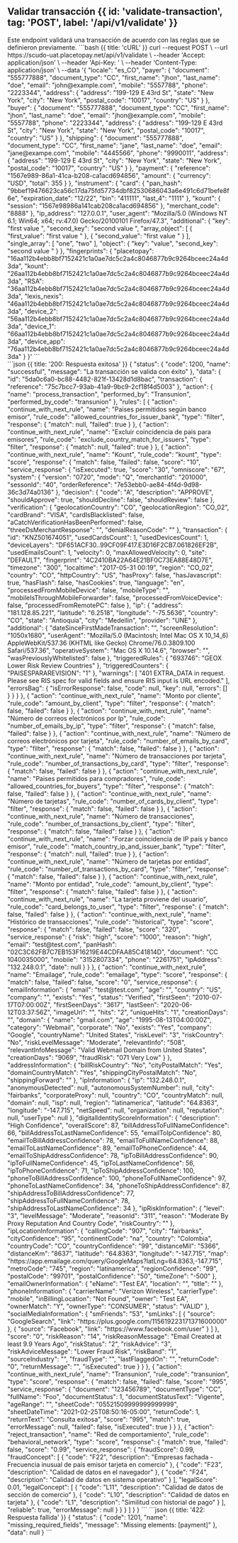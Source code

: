 
## Validar transacción {{ id: 'validate-transaction', tag: 'POST', label: '/api/v1/validate' }}

<Row>
    <Col>
        Este endpoint validará una transacción de acuerdo con las reglas que se definieron previamente.
        <ApiReader
            path="/api/v1/validate"
            method="POST"
            type="header"
            api={props.refs}
        />
        <ApiReader
            path="/api/v1/validate"
            method="POST"
            api={props.refs}
        />
    </Col>
    <Col sticky>
        <CodeGroup title="Solicitud" tag="POST" label="/api/v1/validate">
            ```bash {{ title: 'cURL' }}
                curl --request POST \
                  --url https://scudo-uat.placetopay.net/api/v1/validate \
                  --header 'Accept: application/json' \
                  --header 'Api-Key: ' \
                  --header 'Content-Type: application/json' \
                  --data '{
                  "locale": "es_CO",
                  "payer": {
                    "document": "555777888",
                    "document_type": "CC",
                    "first_name": "jhon",
                    "last_name": "doe",
                    "email": "john@example.com",
                    "mobile": "5557788",
                    "phone": "2223344",
                    "address": {
                      "address": "199-129 E 43rd St",
                      "state": "New York",
                      "city": "New York",
                      "postal_code": "10017",
                      "country": "US"
                    }
                  },
                  "buyer": {
                    "document": "555777888",
                    "document_type": "CC",
                    "first_name": "jhon",
                    "last_name": "doe",
                    "email": "jhon@example.com",
                    "mobile": "5557788",
                    "phone": "2223344",
                    "address": {
                      "address": "199-129 E 43rd St",
                      "city": "New York",
                      "state": "New York",
                      "postal_code": "10017",
                      "country": "US"
                    }
                  },
                  "shipping": {
                    "document": "555777888",
                    "document_type": "CC",
                    "first_name": "jane",
                    "last_name": "doe",
                    "email": "jane@exampe.com",
                    "mobile": "4445566",
                    "phone": "9990011",
                    "address": {
                      "address": "199-129 E 43rd St",
                      "city": "New York",
                      "state": "New York",
                      "postal_code": "10017",
                      "country": "US"
                    }
                  },
                  "payment": {
                    "reference": "1567e989-86a1-41ca-b208-ca1acd694856",
                    "amount": {
                      "currency": "USD",
                      "total": 355
                    }
                  },
                  "instrument": {
                    "card": {
                      "pan_hash": "9bbef19476623ca56c17da75fd57734dbf82530686043a6e491c6d71befe8f6e",
                      "expiration_date": "12/22",
                      "bin": "411111",
                      "last_4": "1111"
                    },
                    "kount": {
                      "session": "1567e98986a141cab208ca1acd694856"
                    },
                    "merchant_code": "8888"
                  },
                  "ip_address": "127.0.0.1",
                  "user_agent": "Mozilla/5.0 (Windows NT 6.1; Win64; x64; rv:47.0) Gecko/20100101 Firefox/47.3",
                  "additional": {
                    "key": "first value ",
                    "second_key": "second value ",
                    "array_object": [
                      {
                        "first_value": "first value "
                      },
                      {
                        "second_value": "first value "
                      }
                    ],
                    "single_array": [
                      "one",
                      "two"
                    ],
                    "object": {
                      "key": "value",
                      "second_key": "second value "
                    }
                  },
                  "fingerprints": {
                    "placetopay": "16aa112b4ebb8bf7152421c1a0ae7dc5c2a4c8046877b9c9264bceec24a4d3da",
                    "kount": "26aa112b4ebb8bf7152421c1a0ae7dc5c2a4c8046877b9c9264bceec24a4d3da",
                    "RSA": "36aa112b4ebb8bf7152421c1a0ae7dc5c2a4c8046877b9c9264bceec24a4d3da",
                    "lexis_nexis": "46aa112b4ebb8bf7152421c1a0ae7dc5c2a4c8046877b9c9264bceec24a4d3da",
                    "device_2": "56aa112b4ebb8bf7152421c1a0ae7dc5c2a4c8046877b9c9264bceec24a4d3da",
                    "device_1": "66aa112b4ebb8bf7152421c1a0ae7dc5c2a4c8046877b9c9264bceec24a4d3da",
                    "device_app": "76aa112b4ebb8bf7152421c1a0ae7dc5c2a4c8046877b9c9264bceec24a4d3da"
                  }
                }'
            ```
        </CodeGroup>
    </Col>
</Row>

<Row>
    <Col>
        <ApiReader
            path="/api/v1/validate"
            method="POST"
            type="response"
            api={props.refs}
        />
    </Col>
    <Col sticky>
        <br />
        <CodeGroup title="Respuesta">
            ```json {{ title: '200: Respuesta exitosa' }}
            {
              "status": {
                "code": 1200,
                "name": "successful",
                "message": "La transacción se valida con éxito"
              },
              "data": {
                "id": "5da0c6a0-bc88-4482-821f-13428d1d8bac",
                "transaction": {
                  "reference": "75c7bcc7-93ab-41a9-9bc9-2cf18f4d5003"
                },
                "action": {
                  "name": "process_transaction",
                  "performed_by": "Transunion",
                  "performed_by_code": "transunion"
                },
                "rules": [
                  {
                    "action": "continue_with_next_rule",
                    "name": "Paises permitidos según banco emisor",
                    "rule_code": "allowed_countries_for_issuer_bank",
                    "type": "filter",
                    "response": {
                      "match": null,
                      "failed": true
                    }
                  },
                  {
                    "action": "continue_with_next_rule",
                    "name": "Excluir coincidencia de pais para emisores",
                    "rule_code": "exclude_country_match_for_issuers",
                    "type": "filter",
                    "response": {
                      "match": null,
                      "failed": true
                    }
                  },
                  {
                    "action": "continue_with_next_rule",
                    "name": "Kount",
                    "rule_code": "kount",
                    "type": "score",
                    "response": {
                      "match": false,
                      "failed": false,
                      "score": "10",
                      "service_response": {
                        "isExecuted": true,
                        "score": "30",
                        "omniscore": "67",
                        "system": {
                          "version": "0720",
                          "mode": "Q",
                          "merchantId": "201000",
                          "sessonId": "40",
                          "orderReference": "7e53ebb0-ae84-4f4d-9d98-36c3d74a0136"
                        },
                        "decision": {
                          "code": "A",
                          "description": "APPROVE",
                          "shouldApprove": true,
                          "shouldDecline": false,
                          "shouldReview": false
                        },
                        "verification": {
                          "geolocationCountry": "CO",
                          "geolocationRegion": "CO_02",
                          "cardBrand": "VISA",
                          "cardIsBlacklisted": false,
                          "aCatchVerificationHasBeenPerformed": false,
                          "threeDsMerchantResponse": "",
                          "denialReasonCode": ""
                        },
                        "transaction": {
                          "id": "KNZ501674051",
                          "usedCardsCount": 1,
                          "usedDevicesCount": 1,
                          "deviceLayers": "DF651ACF30..99CF09F417.E3D16F2CB7.061826EF2B",
                          "usedEmailsCount": 1,
                          "velocity": 0,
                          "maxAllowedVelocity": 0,
                          "site": "DEFAULT",
                          "fingerprint": "4C2410BA22A64E21BF0C73EA88E48D7E",
                          "timezone": "300",
                          "localtime": "2017-05-31 00:19",
                          "region": "CO_02",
                          "country": "CO",
                          "httpCountry": "US",
                          "hasProxy": false,
                          "hasJavascript": true,
                          "hasFlash": false,
                          "hasCookies": true,
                          "language": "en",
                          "processedFromMobileDevice": false,
                          "mobileType": "",
                          "mobileIsThroughMobileForwarder": false,
                          "processedFromVoiceDevice": false,
                          "processedFromRemotePC": false
                        },
                        "ip": {
                          "address": "181.128.85.221",
                          "latitude": "6.2518",
                          "longitude": "-75.5636",
                          "country": "CO",
                          "state": "Antioquia",
                          "city": "Medellin",
                          "provider": "UNE"
                        },
                        "additional": {
                          "dateSinceFirstMadeTransaction": "",
                          "screenResolution": "1050x1680",
                          "userAgent": "Mozilla/5.0 (Macintosh; Intel Mac OS X 10_14_6) AppleWebKit/537.36 (KHTML like Gecko) Chrome/76.0.3809.100 Safari/537.36",
                          "operativeSystem": "Mac OS X 10.14.6",
                          "browser": "",
                          "wasPreviouslyWhitelisted": false
                        },
                        "triggeredRules": {
                          "693746": "GEOX Lower Risk Review Countries"
                        },
                        "triggeredCounters": {
                          "PAISESPARAREVISION": "1"
                        },
                        "warnings": [
                          "401 EXTRA_DATA in request. Please see RIS spec for valid fields and ensure RIS input is URL encoded."
                        ],
                        "errorsBag": {
                          "isErrorResponse": false,
                          "code": null,
                          "key": null,
                          "errors": []
                        }
                      }
                    }
                  },
                  {
                    "action": "continue_with_next_rule",
                    "name": "Monto por cliente",
                    "rule_code": "amount_by_client",
                    "type": "filter",
                    "response": {
                      "match": false,
                      "failed": false
                    }
                  },
                  {
                    "action": "continue_with_next_rule",
                    "name": "Número de correos electrónicos por Ip",
                    "rule_code": "number_of_emails_by_ip",
                    "type": "filter",
                    "response": {
                      "match": false,
                      "failed": false
                    }
                  },
                  {
                    "action": "continue_with_next_rule",
                    "name": "Número de correos electrónicos por tarjeta",
                    "rule_code": "number_of_emails_by_card",
                    "type": "filter",
                    "response": {
                      "match": false,
                      "failed": false
                    }
                  },
                  {
                    "action": "continue_with_next_rule",
                    "name": "Número de transacciones por tarjeta",
                    "rule_code": "number_of_transactions_by_card",
                    "type": "filter",
                    "response": {
                      "match": false,
                      "failed": false
                    }
                  },
                  {
                    "action": "continue_with_next_rule",
                    "name": "Paises permitidos para compradores",
                    "rule_code": "allowed_countries_for_buyers",
                    "type": "filter",
                    "response": {
                      "match": false,
                      "failed": false
                    }
                  },
                  {
                    "action": "continue_with_next_rule",
                    "name": "Número de tarjetas",
                    "rule_code": "number_of_cards_by_client",
                    "type": "filter",
                    "response": {
                      "match": false,
                      "failed": false
                    }
                  },
                  {
                    "action": "continue_with_next_rule",
                    "name": "Número de transacciones",
                    "rule_code": "number_of_transactions_by_client",
                    "type": "filter",
                    "response": {
                      "match": false,
                      "failed": false
                    }
                  },
                  {
                    "action": "continue_with_next_rule",
                    "name": "Forzar coincidencia de IP país y banco emisor",
                    "rule_code": "match_country_ip_and_issuer_bank",
                    "type": "filter",
                    "response": {
                      "match": null,
                      "failed": true
                    }
                  },
                  {
                    "action": "continue_with_next_rule",
                    "name": "Número de tarjetas por entidad",
                    "rule_code": "number_of_transactions_by_card",
                    "type": "filter",
                    "response": {
                      "match": false,
                      "failed": false
                    }
                  },
                  {
                    "action": "continue_with_next_rule",
                    "name": "Monto por entidad",
                    "rule_code": "amount_by_client",
                    "type": "filter",
                    "response": {
                      "match": false,
                      "failed": false
                    }
                  },
                  {
                    "action": "continue_with_next_rule",
                    "name": "La tarjeta proviene del usuario",
                    "rule_code": "card_belongs_to_user",
                    "type": "filter",
                    "response": {
                      "match": false,
                      "failed": false
                    }
                  },
                  {
                    "action": "continue_with_next_rule",
                    "name": "Histórico de transacciones",
                    "rule_code": "historical",
                    "type": "score",
                    "response": {
                      "match": false,
                      "failed": false,
                      "score": "320",
                      "service_response": {
                        "risk": "high",
                        "score": "1000",
                        "reason": "high",
                        "email": "test@test.com",
                        "panHash": "02C3C62FB7C7EB153F16219E44CDFAA85C41814D",
                        "document": "CC 1040035000",
                        "mobile": "3152807334",
                        "phone": "2261751",
                        "ipAddress": "132.248.0.1",
                        "date": null
                      }
                    }
                  },
                  {
                    "action": "continue_with_next_rule",
                    "name": "Emailage",
                    "rule_code": "emailage",
                    "type": "score",
                    "response": {
                      "match": false,
                      "failed": false,
                      "score": "0",
                      "service_response": {
                        "emailInformation": {
                          "email": "test@test.com",
                          "age": "",
                          "country": "US",
                          "company": "",
                          "exists": "Yes",
                          "status": "Verified",
                          "firstSeen": "2010-07-17T07:00:00Z",
                          "firstSeenDays": "3617",
                          "lastSeen": "2020-06-12T03:37:56Z",
                          "imageUrl": "",
                          "hits": "2",
                          "uniqueHits": "1",
                          "creationDays": "",
                          "domain": {
                            "name": "gmail.com",
                            "age": "1995-08-13T04:00:00Z",
                            "category": "Webmail",
                            "corporate": "No",
                            "exists": "Yes",
                            "company": "Google",
                            "countryName": "United States",
                            "riskLevel": "3",
                            "riskCountry": "No",
                            "riskLevelMessage": "Moderate",
                            "relevantInfo": "508",
                            "relevantInfoMessage": "Valid Webmail Domain from United States",
                            "creationDays": "9069",
                            "fraudRisk": "071 Very Low"
                          }
                        },
                        "addressInformation": {
                          "billRiskCountry": "No",
                          "cityPostalMatch": "Yes",
                          "domainCountryMatch": "Yes",
                          "shippingCityPostalMatch": "No",
                          "shippingForward": ""
                        },
                        "ipInformation": {
                          "ip": "132.248.0.1",
                          "anonymousDetected": null,
                          "autonomousSystemNumber": null,
                          "city": "fairbanks",
                          "corporateProxy": null,
                          "country": "CO",
                          "countryMatch": null,
                          "domain": null,
                          "isp": null,
                          "region": "latinamerica",
                          "latitude": "64.8363",
                          "longitude": "-147.715",
                          "netSpeed": null,
                          "organization": null,
                          "reputation": null,
                          "userType": null
                        },
                        "digitalIdentityScoreInformation": {
                          "description": "High Confidence",
                          "overallScore": 87,
                          "billAddressToFullNameConfidence": 66,
                          "billAddressToLastNameConfidence": 55,
                          "emailToIpConfidence": 80,
                          "emailToBillAddressConfidence": 78,
                          "emailToFullNameConfidence": 88,
                          "emailToLastNameConfidence": 89,
                          "emailToPhoneConfidence": 44,
                          "emailToShipAddressConfidence": 78,
                          "ipToBillAddressConfidence": 90,
                          "ipToFullNameConfidence": 45,
                          "ipToLastNameConfidence": 56,
                          "ipToPhoneConfidence": 71,
                          "ipToShipAddressConfidence": 100,
                          "phoneToBillAddressConfidence": 100,
                          "phoneToFullNameConfidence": 97,
                          "phoneToLastNameConfidence": 34,
                          "phoneToShipAddressConfidence": 87,
                          "shipAddressToBillAddressConfidence": 77,
                          "shipAddressToFullNameConfidence": 78,
                          "shipAddressToLastNameConfidence": 34
                        },
                        "ipRiskInformation": {
                          "level": "3",
                          "levelMessage": "Moderate",
                          "reasonId": "311",
                          "reason": "Moderate By Proxy Reputation And Country Code",
                          "riskCountry": ""
                        },
                        "ipLocationInformation": {
                          "callingCode": "907",
                          "city": "fairbanks",
                          "cityConfidence": "95",
                          "continentCode": "na",
                          "country": "Colombia",
                          "countryCode": "CO",
                          "countryConfidence": "99",
                          "distanceMil": "5366",
                          "distanceKm": "8637",
                          "latitude": "64.8363",
                          "longitude": "-147.715",
                          "map": "https://app.emailage.com/query/GoogleMaps?latLng=64.8363,-147.715",
                          "metroCode": "745",
                          "region": "latinamerica",
                          "regionConfidence": "99",
                          "postalCode": "99701",
                          "postalConfidence": "50",
                          "timeZone": "-500"
                        },
                        "emailOwnerInformation": {
                          "eName": "Test EA",
                          "location": "",
                          "title": ""
                        },
                        "phoneInformation": {
                          "carrierName": "Verizon Wireless",
                          "carrierType": "mobile",
                          "inBillingLocation": "Not Found",
                          "owner": "Test EA",
                          "ownerMatch": "Y",
                          "ownerType": "CONSUMER",
                          "status": "VALID"
                        },
                        "socialMediaInformation": {
                          "smFriends": "53",
                          "smLinks": [
                            {
                              "source": "GoogleSearch",
                              "link": "https://plus.google.com/115619223171371600000"
                            },
                            {
                              "source": "Facebook",
                              "link": "https://www.facebook.com/user"
                            }
                          ]
                        },
                        "score": "0",
                        "riskReason": "14",
                        "riskReasonMessage": "Email Created at least 9.9 Years Ago",
                        "riskStatus": "2",
                        "riskAdvice": "3",
                        "riskAdviceMessage": "Lower Fraud Risk",
                        "riskBand": "1",
                        "sourceIndustry": "",
                        "fraudType": "",
                        "lastFlaggedOn": "",
                        "returnCode": "0",
                        "returnMessage": "",
                        "isExecuted": true
                      }
                    }
                  },
                  {
                    "action": "continue_with_next_rule",
                    "name": "Transunion",
                    "rule_code": "transunion",
                    "type": "score",
                    "response": {
                      "match": false,
                      "failed": false,
                      "score": "995",
                      "service_response": {
                        "document": "123456789",
                        "documentType": "CC",
                        "fullName": "Foo",
                        "documentStatus": 1,
                        "documentStatusText": "Vigente",
                        "ageRange": "",
                        "sheetCode": "05521509999999999999",
                        "sheetDateTime": "2021-02-25T08:50:16-05:00",
                        "returnCode": 1,
                        "returnText": "Consulta exitosa",
                        "score": "995",
                        "match": true,
                        "errorMessage": null,
                        "failed": false,
                        "isExecuted": true
                      }
                    }
                  },
                  {
                    "action": "reject_transaction",
                    "name": "Red de comportamiento",
                    "rule_code": "behavioral_network",
                    "type": "score",
                    "response": {
                      "match": true,
                      "failed": false,
                      "score": "0.99",
                      "service_response": {
                        "fraudScore": 0.99,
                        "fraudConcept": [
                          {
                            "code": "F22",
                            "description": "Empresas fachada - Frecuencia inusual de país emisor tarjeta en comercio"
                          },
                          {
                            "code": "F23",
                            "description": "Calidad de datos en el navegador"
                          },
                          {
                            "code": "F24",
                            "description": "Calidad de datos en sistema operativo"
                          }
                        ],
                        "legalScore": 0.01,
                        "legalConcept": [
                          {
                            "code": "L11",
                            "description": "Calidad de datos de sección de comercio"
                          },
                          {
                            "code": "L10",
                            "description": "Calidad de datos en tarjeta"
                          },
                          {
                            "code": "L1",
                            "description": "Similitud con historial de pago"
                          }
                        ],
                        "reliable": true,
                        "errorMessage": null
                      }
                    }
                  }
                ]
              }
            }
            ```
            ```json {{ title: '422: Respuesta fallida' }}
            {
              "status": {
                "code": 1201,
                "name": "missing_required_fields",
                "message": "Missing elements: [payment]"
              },
              "data": null
            }
            ```
        </CodeGroup>
    </Col>
</Row>
